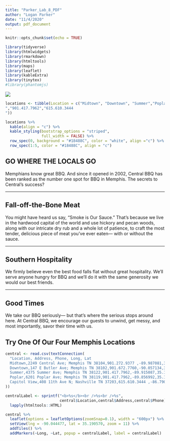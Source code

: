 ---
title: "Parker_Lab_8_PDF"
author: "Logan Parker"
date: "11/4/2020"
output: pdf_document
---

```{r setup, include=FALSE}
knitr::opts_chunk$set(echo = TRUE)
```

```{r load-libraries,echo=FALSE,message=FALSE}
library(tidyverse) 
library(htmlwidgets)
library(rmarkdown) 
library(htmltools)
library(maps) 
library(leaflet)
library(kableExtra)
library(tinytex)
#library(phantomjs)
```
![](img/logo.png)

```{r center-table}
locations <- tibble(Location = c("Midtown", "Downtown", "Summer","Poplar","Capitol View"), Address = c("2249 Central Ave; Memphis TN 38104", "147 E Butler Ave; Memphis TN 38102", "4375 Summer Ave; Memphis TN 38122","6201 Poplar Ave; Memphis TN 38119","408 11th Ave N; Nashville TN 37203"), Phone = c("901.272.9377","901.672.7760", "901.417.7962
","901.417.7962","615.610.3444
"))

locations %>%
  kable(align = "c") %>%
  kable_styling(bootstrap_options = "striped",
                full_width = FALSE) %>%
  row_spec(0, background = "#18488C", color = "white", align ="c") %>%
  row_spec(1:5, color = "#18488C", align = "c")


```
## GO WHERE THE LOCALS GO
Memphians know great BBQ. And since it opened in 2002, Central BBQ has been ranked as the number one spot for BBQ in Memphis. The secrets to Central’s success?

---

## Fall-off-the-Bone Meat
You might have heard us say, “Smoke is Our Sauce.” That’s because we live in the hardwood capital of the world and use hickory and pecan woods, along with our intricate dry rub and a whole lot of patience, to craft the most tender, delicious piece of meat you’ve ever eaten— with or without the sauce.

---

## Southern Hospitality
We firmly believe even the best food falls flat without great hospitality. We’ll serve anyone hungry for BBQ and we’ll do it with the same generosity we would our best friends.

---

## Good Times
We take our BBQ seriously— but that’s where the serious stops around here. At Central BBQ, we encourage our guests to unwind, get messy, and most importantly, savor their time with us.

## Try One Of Our Four Memphis Locations

```{r central-locations}
central <- read.csv(textConnection(
  "Location, Address, Phone, Long, Lat
  Midtown,2249 Central Ave; Memphis TN 38104,901.272.9377 ,-89.987081,35.125933
  Downtown,147 E Butler Ave; Memphis TN 38102,901.672.7760,-90.057134,35.134117
  Summer,4375 Summer Ave; Memphis TN 38122,901.417.7962,-89.915087,35.148614
  Poplar,6201 Poplar Ave; Memphis TN 38119,901.417.7962,-89.856992,35.101341
  Capitol View,408 11th Ave N; Nashville TN 37203,615.610.3444 ,-86.790863,36.163270"
))

centralLabel <- sprintf("<b>%s</b><br />%s<br />%s",
                        central$Location,central$Address,central$Phone)%>%
  lapply(htmltools::HTML)
```

```{r memphis-nashville}
central %>%
  leaflet(options = leafletOptions(zoomSnap=0.1), width = "600px") %>%
  setView(lng = -90.044477, lat = 35.190570, zoom = 11) %>%
  addTiles() %>%
  addMarkers(~Long, ~Lat, popup = centralLabel, label = centralLabel)
```